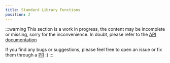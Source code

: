 ```yaml
---
title: Standard Library Functions
position: 2
---
```


:::warning
This section is a work in progress,
the content may be incomplete or missing,
sorry for the inconvenience.
In doubt,
please refer to the [API documentation](https://javadoc.io/doc/it.unibo.collektive/collektive-stdlib/latest/index.html)

If you find any bugs or suggestions,
please feel free to open an issue or fix them through a [PR](https://github.com/Collektive/collektive/pulls) :)
:::


